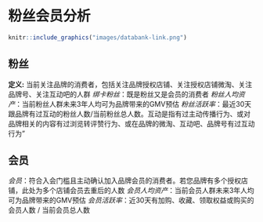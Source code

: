 # 粉丝会员分析{#memberships}

```r
knitr::include_graphics("images/databank-link.png")
```


## 粉丝	

 __定义:__ 当前关注品牌的消费者，包括关注品牌授权店铺、关注授权店铺微淘、关注品牌号、关注互动吧的人群
*绑卡粉丝*：既是粉丝又是会员的消费者
*粉丝人均资产*：当前粉丝人群未来3年人均可为品牌带来的GMV预估
*粉丝活跃率*：最近30天跟品牌有过互动的粉丝人数/当前粉丝总人数。互动是指有过主动传播行为、或对品牌相关的内容有过浏览转评赞行为、或在品牌的微淘、互动吧、品牌号有过互动行为"


## 会员	

*会员*：符合入会门槛且主动确认加入品牌会员的消费者。若您品牌有多个授权店铺，此处为多个店铺会员去重后的人数
*会员人均资产*：当前会员人群未来3年人均可为品牌带来的GMV预估
*会员活跃率*：近30天有加购、收藏、领取权益或购买的会员人数 / 当前会员总人数

